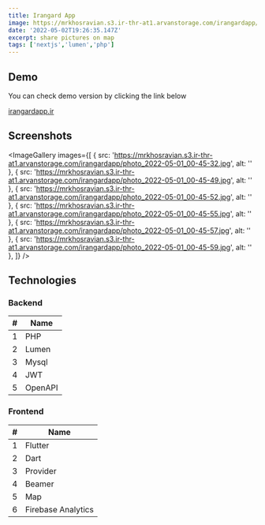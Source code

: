 ```yaml
---
title: Irangard App
image: https://mrkhosravian.s3.ir-thr-at1.arvanstorage.com/irangardapp/photo_2022-05-01_00-45-32.jpg
date: '2022-05-02T19:26:35.147Z'
excerpt: share pictures on map
tags: ['nextjs','lumen','php']
---
```




## Demo

You can check demo version by clicking the link below

[irangardapp.ir](https://irangardapp.ir)


## Screenshots



<ImageGallery images={[
  {
    src: 'https://mrkhosravian.s3.ir-thr-at1.arvanstorage.com/irangardapp/photo_2022-05-01_00-45-32.jpg',
    alt: ''
  },
  {
    src: 'https://mrkhosravian.s3.ir-thr-at1.arvanstorage.com/irangardapp/photo_2022-05-01_00-45-49.jpg',
    alt: ''
  },
  {
    src: 'https://mrkhosravian.s3.ir-thr-at1.arvanstorage.com/irangardapp/photo_2022-05-01_00-45-52.jpg',
    alt: ''
  },
  {
    src: 'https://mrkhosravian.s3.ir-thr-at1.arvanstorage.com/irangardapp/photo_2022-05-01_00-45-55.jpg',
    alt: ''
  },
  {
    src: 'https://mrkhosravian.s3.ir-thr-at1.arvanstorage.com/irangardapp/photo_2022-05-01_00-45-57.jpg',
    alt: ''
  },
  {
    src: 'https://mrkhosravian.s3.ir-thr-at1.arvanstorage.com/irangardapp/photo_2022-05-01_00-45-59.jpg',
    alt: ''
  },
]} />



## Technologies

### Backend

|#|Name|
|--|--|
|1|PHP|
|2|Lumen|
|3|Mysql|
|4|JWT|
|5|OpenAPI|


### Frontend

|#|Name|
|--|--|
|1|Flutter|
|2|Dart|
|3|Provider|
|4|Beamer|
|5|Map|
|6|Firebase Analytics|